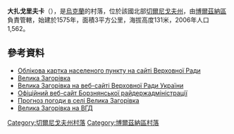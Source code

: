 {{coord|51|10|25|N|32|29|10|E|scale:100000|display=title}}

'''大扎戈里夫卡'''（{{lang-uk|Велика Загорівка}}），是[[烏克蘭|烏克蘭]]的村落，位於該國北部[[切爾尼戈夫州|切爾尼戈夫州]]，由[[博爾茲納區|博爾茲納區]]負責管轄，始建於1575年，面積3平方公里，海拔高度131米，2006年人口1,562。

==參考資料==
*[http://w1.c1.rada.gov.ua/pls/z7503/A005?rdat1=19.08.2012&rf7571=39686 Облікова картка населеного пункту на сайті Верховної Ради ]
*[http://w1.c1.rada.gov.ua/pls/z7503/A005?rdat1=19.08.2012&rf7571=39686 Велика Загорівка]
* [http://w1.c1.rada.gov.ua/pls/z7503/A005?rdat1=19.08.2012&rf7571=39686 Велика Загорівка на веб-сайті Верховної Ради України]
* [http://borzadm.cg.gov.ua/ Офіційний веб-сайт Борзнянської райдержадміністрації]{{Wayback|url=http://borzadm.cg.gov.ua/ |date=20140223172758 }}
* [http://weather.in.ua/ua/chernigovskaja/2754 Прогноз погоди в селі Велика Загорівка]{{Wayback|url=http://weather.in.ua/ua/chernigovskaja/2754 |date=20161104052746 }}
* [http://baza.vgdru.com/3/75658/ Велика Загорівка на ВГД]{{Wayback|url=http://baza.vgdru.com/3/75658/ |date=20171003183228 }}

[[Category:切爾尼戈夫州村落|Category:切爾尼戈夫州村落]]
[[Category:博爾茲納區村落|Category:博爾茲納區村落]]


{{Chernihiv-geo-stub}}